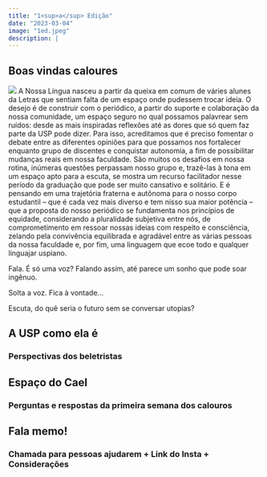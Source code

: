 ```yaml
---
title: "1<sup>a</sup> Edição"
date: "2023-03-04"
image: "1ed.jpeg"
description: |
---
```


## Boas vindas caloures

![](texto.jpeg){.imgpar} A Nossa Língua nasceu a partir da queixa em comum de váries alunes da Letras que sentiam falta de um espaço onde pudessem trocar ideia. O desejo é de construir com o periódico, a partir do suporte e colaboração da nossa comunidade, um espaço seguro no qual possamos palavrear sem ruídos: desde as mais inspiradas reflexões até as dores que só quem faz parte da USP pode dizer. Para isso, acreditamos que é preciso fomentar o debate entre as diferentes opiniões para que possamos nos fortalecer enquanto grupo de discentes e conquistar autonomia, a fim de possibilitar mudanças reais em nossa faculdade. São muitos os desafios em nossa rotina, inúmeras questões perpassam nosso grupo e, trazê-las à tona em um espaço apto para a escuta, se mostra um recurso facilitador nesse período da graduação que pode ser muito cansativo e solitário. E é pensando em uma trajetória fraterna e autônoma para o nosso corpo estudantil -- que é cada vez mais diverso e tem nisso sua maior potência -- que a proposta do nosso periódico se fundamenta nos princípios de equidade, considerando a pluralidade subjetiva entre nós, de comprometimento em ressoar nossas ideias com respeito e consciência, zelando pela convivência equilibrada e agradável entre as várias pessoas da nossa faculdade e, por fim, uma linguagem que ecoe todo e qualquer linguajar uspiano.

Fala. É só uma voz? Falando assim, até parece um sonho que pode soar ingênuo.

Solta a voz. Fica à vontade\...

Escuta, do quê seria o futuro sem se conversar utopias?

## A USP como ela é

### Perspectivas dos beletristas

## Espaço do Cael

### Perguntas e respostas da primeira semana dos calouros


## <i class="bi bi-mic-fill"></i> Fala memo!

### Chamada para pessoas ajudarem + Link do Insta + Considerações
